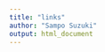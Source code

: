 ---
title: "links"
author: "Sampo Suzuki"
output: html_document
---

<!-- SQiP and others -->
[0]: https://sites.google.com/site/kantometrics/ {target="_blank" title="データ分析勉強会"}
[1]: https://k-metrics.github.io/ {target="_blank" title="データ分析勉強会アーカイブ"}
[2]: https://www.juse.or.jp/sqip/ {target="_blank" title="SQiP by 日科技連"}
[3]: http://www.juse-p.co.jp/ {target="_blank" title="日科技連出版"}
[6]: http://gacco.org/ {target="_blank" title="gacco, The Japan MOOC"}
[9]: https://k-metrics.netlify.com/ {target="_blank" title="Netlify"}

<!-- Books -->
[B2]: https://book.mynavi.jp/ec/products/detail/id=39763 {target="_blank" title="みんなのR(マイナビブックス)"}
[B3]: http://gihyo.jp/book/2017/978-4-7741-8812-6 {target="_blank" title="パーフェクトR(技術評論社)"}
[B4]: http://www.c-r.com/book/detail/1076 {target="_blank" title="改訂3版 R言語逆引きハンドブック(C&R研究所)"}
[B5]: http://www.natsume.co.jp/book/index.php?action=show&code=004957 {target="_blank" title="史上最強 図解 これならわかる！統計学(ナツメ出版)"}
[B6]: http://www.natsume.co.jp/book/index.php?action=show&code=005181 {target="_blank" title="史上最強 図解 これならわかる！ベイズ統計学(ナツメ出版)"}

<!-- 共立出版 -->
[BK1]: http://www.kyoritsu-pub.co.jp/series/23/ {target="_blank" title="Rで学ぶデータサイエンス　全20巻"}
[BK2]: http://www.kyoritsu-pub.co.jp/series/185/ {target="_blank" title="シリーズ Useful R　全10巻"}
[BK3]: http://www.kyoritsu-pub.co.jp/series/205/ {target="_blank" title="Wonderful R　全10巻"}
[BK4]: http://www.kyoritsu-pub.co.jp/series/204/ {target="_blank" title="統計学One Point"}
[BK5]: http://www.kyoritsu-pub.co.jp/series/20/ {target="_blank" title="データサイエンス・シリーズ　全12巻"}
[BK6]: http://www.kyoritsu-pub.co.jp/bookdetail/9784320123939 {target="_blank" title="R言語徹底解説(共立出版)"}
[BK7]: http://www.kyoritsu-pub.co.jp/bookdetail/9784320112414 {target="_blank" title="Rで楽しむ統計(共立出版)"}
[BK8]: http://www.kyoritsu-pub.co.jp/bookdetail/9784320124264 {target="_blank" title="Rプログラミング本格入門(共立出版)"}

<!-- 日科技連出版 -->
[BN1]: http://www.juse-p.co.jp/cgi-bin/html.pl5?i=ISBN978-4-8171-9447-3 {target="_blank" title="データ指向のソフトウェア品質マネジメント"}
[BN2]: http://www.juse-p.co.jp/cgi-bin/html.pl5?i=ISBN978-4-8171-9558-6 {target="_blank" title="ソフトウェアメトリクス統計分析入門"}
[BN3]: http://www.juse-p.co.jp/cgi-bin/html.pl5?i=ISBN4-8171-0294-2 {target="_blank" title="統計的方法のしくみ"}

<!-- O'Reilly Japan -->
[BO1]: https://www.oreilly.co.jp/books/9784873118147/ {target="_blank" title="Rではじめるデータサイエンス(O'Reilly)"}
[BO2]: https://www.oreilly.co.jp/books/9784873117157/ {target="_blank" title="RStudioではじめるRプログラミング入門(O'Reilly)"}
[BO3]: https://www.oreilly.co.jp/books/9784873116518/ {target="_blank" title="Rクイックリファレンス(R'Reilly)"}
[BO4]: https://www.oreilly.co.jp/books/9784873115795/ {target="_blank" title="アート・オブ・Rプログラミング(R'Reilly)"}
[BO5]: https://www.oreilly.co.jp/books/9784873115337/ {target="_blank" title="Rクックブック(O'Reilly)"}
[BO6]: https://www.oreilly.co.jp/books/9784873116532/ {target="_blank" title="Rグラフィックスクックブック(O'Reilly)"}

<!-- 東京図書 -->
[BT1]: http://www.tokyo-tosho.co.jp/books/ISBN978-4-489-02150-3.html {target="_blank" title="統計学　統計検定１級対応"}
[BT2]: http://www.tokyo-tosho.co.jp/books/978-4-489-02227-2/ {target="_blank" title="統計学基礎　統計検定２級対応"}
[BT3]: http://www.tokyo-tosho.co.jp/books/ISBN978-4-489-02132-9.html {target="_blank" title="データの分析　統計検定３級対応"}
[BT4]: http://www.tokyo-tosho.co.jp/books/ISBN978-4-489-02145-9.html {target="_blank" title="資料の活用　統計検定４級対応"}

<!-- Docker -->
[DoC]: https://www.docker.com/ {target="_blank" title="Docker"}
[DfW]: https://docs.docker.com/docker-for-windows/ {target="_blank" title="Docker for Windows"}
[DfWi]: https://docs.docker.com/docker-for-windows/install/ {target="_blank" title="Install Docker for Windows"}
[DoCD]: https://docs.docker.com/ {target="_blank" title="Docker Documentation"}
[DoCDJ]: http://docs.docker.jp/ {target="_blank" title="Docker ドキュメント日本語化Pj"}

<!-- eBooks -->
[EB1]: http://r4ds.had.co.nz/ {target="_blank" title="R for Data Science"}
[EB2]: http://tidytextmining.com/ {target="_blank" title="Text Mining with R"}

<!-- Net Community -->
[C1]: http://qiita.com/uri/items/5583e91bb5301ed5a4ba {target="_blank" title="R-wakalang"}
[C2]: http://www.okadajp.org/RWiki/ {target="_blank" title="RjpWiki"}
[C3]: http://seekr.jp/ {target="_blank" title="seek R"}

<!-- Style Guide -->
[SG1]: https://google.github.io/styleguide/Rguide.xml {target="_blank" title="Google's R style guide"}
[SG2]: http://adv-r.had.co.nz/Style.html {target="_blank" title="Advanced R style guide"}
[SG3]: http://style.tidyverse.org/ {target="_blank" title="The tidyverse style guide"}
[SG4]: https://msu.edu/~idworkin/ZOL851_style_guide.html {target="_blank" title="R style guide for ZOL851"}

<!-- Creative Commons -->
[CC]: http://creativecommons.org/licenses/by-nc-sa/4.0/deed.ja {target="_blank" title="CC BY-NC-SA 4.0"}
[CCI]: https://i.creativecommons.org/l/by-nc-sa/4.0/88x31.png {target="_blank" title="CC BY-NC-SA 4.0 icon"}
[CCBY]: https://creativecommons.org/licenses/by/4.0/deed.ja {target="_blank" title="CC BY 4.0"}

<!-- Others -->
[MD]: http://www.markdown.jp/what-is-markdown/ {target="_blank" title="Markdownとは (日本語Markdownユーザ会)"}
[YAML]: http://yaml.org/ {target="_blank" title="YAML Ain't Markup Language"}
[U]: https://www.ubuntu.com/ {target="_blank" title="The leading operating system for PCs, IoT devices, servers and the cloud"}
[UAP]: https://www.ubuntulinux.jp/japanese {target="_blank" title="追加パッケージの利用方法"}
[UJT]: https://www.ubuntulinux.jp/ {target="_blank" title="Ubuntu Japanese Team"}
[UDJR]: https://www.ubuntulinux.jp/japanese {target="_blank" title="Ubuntu Desktop Japanese Remix"}

<!-- R -->
[R]: https://www.r-project.org/ {target="_blank" title="The R Project"}
[CRAN]: https://cran.r-project.org/ {target="_blank" title="CRAN, The Comprehensive R Archive Network"}
[CRANPL]: https://cran.r-project.org/web/packages/available_packages_by_name.html {target="_blank" title="CRAN Packages List"}
[CRANPLJ]: http://www.trifields.jp/statistical-analysis-r-cran-packages-341 {target="_blank" title="CRANパッケージリスト(非公式)"}
[CRANTV]: https://cran.r-project.org/web/views/ {target="_blank" title="CRAN Task View"}
[CRANTVJ]: http://www.trifields.jp/r-cran-task-views-639 {target="_blank" title="CRAN Task View(非公式日本語版)"}
[ISM]: https://cran.ism.ac.jp/ {target="_blank" title="CRAN Mirror at ISM"}

[CfR]: http://www.cookbook-r.com/ {target="_blank" title="Cookbook for R (English)"}


<!-- R Packages -->
[DT]: https://rstudio.github.io/DT/ {target="_blank" title="An R interface to the DataTables library"}
[flexdb]: http://rmarkdown.rstudio.com/flexdashboard/index.html {target="_blank" title="flexdashboard for R"}
[flexdashboard]: http://rmarkdown.rstudio.com/flexdashboard/index.html {target="_blank" title="flexdashboard for R"}
[formatr]: https://yihui.name/formatr/ {target="_blank" title="Format R code automatically"}
[htmlwidgets]: http://www.htmlwidgets.org/ {target="_blank" title="htmlwidgets for R"}
[knitr]: https://yihui.name/knitr/ {target="_blank" title="Elegant, flexible and fast dynamic report generation with R"}
[learnr]: https://rstudio.github.io/learnr/ {target="_blank" title="Interactive Tutorials for R"}
[Rcmdr]: https://socialsciences.mcmaster.ca/jfox/Misc/Rcmdr/ {target="_blank" title="The R Commander: A Basic-Statistics GUI for R"}
[rmarkdown]: https://cran.r-project.org/web/packages/rmarkdown/index.html {target="_blank" title="Dynamic Documents for R"}
[shiny]: https://shiny.rstudio.com/ {target="_blank" title="Shiny by RStudio"}
[shinydb]: http://rstudio.github.io/shinydashboard/index.html {target="_blank" title="Shiny Dashboard"}
[shinydashboard]: http://rstudio.github.io/shinydashboard/index.html {target="_blank" title="Shiny Dashboard"}
[tidy]: http://tidyverse.org/ {target="_blank" title="The tidyverse"}
[tidyverse]: https://cran.r-project.org/web/packages/tidyverse/index.html {target="_blank" title="Easily Install and Load the 'Tidyverse'"}

<!-- RStudio -->
[RS]: https://www.rstudio.com/products/RStudio/ {target="_blank" title="RStudio"}
[RStudio]: https://www.rstudio.com/products/RStudio/ {target="_blank" title="RStudio"}
[RSD]: https://www.rstudio.com/products/RStudio/#Desktopx {target="_blank" title="RStudio Desktop"}
[RSS]: https://www.rstudio.com/products/RStudio/#Server {target="_blank" title="RStudio Server"}
[RM]: http://rmarkdown.rstudio.com/ {target="_blank" title="R Markdown from RStudio Inc"}
[RMD]: http://rmarkdown.rstudio.com/ {target="_blank" title="R Markdown from RStudio Inc"}
[RSH]: https://github.com/rstudio/RStartHere {target="_blank" title="RStartHere, RStudio Inc"}
[R4DS]: http://r4ds.had.co.nz/ {target="_blank" title="R for Data Science, Hadley Wickham and Garrett Grolemund"}

<!-- Docker -->
[DC]: https://www.docker.com/ {target="_blank" title="Docker"}
[RC]: https://hub.docker.com/u/rocker/ {target="_blank" title="Rocker Project"}
[DCI]: https://store.docker.com/editions/community/docker-ce-server-ubuntu?tab=description {target="_blank" title="Install Docker CE"}
[DCPI]: https://docs.docker.com/engine/installation/linux/linux-postinstall/ {target="_blank" title="Post-onstallation"}

<!-- Cabinet Pages -->
[I]: https://k-metrics.github.io/cabinet/program/ "Import"
[T]: https://k-metrics.github.io/cabinet/transform/ "Tidy/Transform"
[V]: https://k-metrics.github.io/cabinet/visualize/ "Visualize"
[M]: https://k-metrics.github.io/cabinet/model/ "Model/Infer"
[C]: https://k-metrics.github.io/cabinet/communicate/ "Communicate/Automate"
[P]: https://k-metrics.github.io/cabinet/program/ "Program"